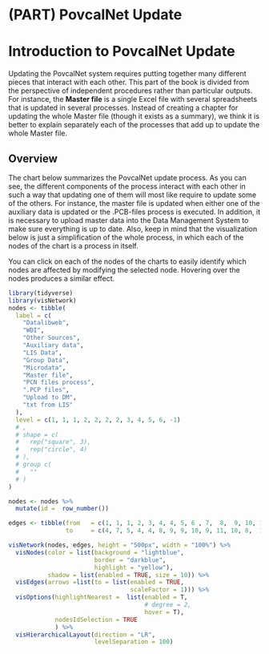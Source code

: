 # (PART) PovcalNet Update {.unnumbered}

# Introduction to PovcalNet Update {#intro-povcal}

Updating the PovcalNet system requires putting together many different pieces
that interact with each other. This part of the book is divided from the
perspective of independent procedures rather than particular outputs. For
instance, the **Master file** is a single Excel file with several spreadsheets
that is updated in several processes. Instead of creating a chapter for updating
the whole Master file (though it exists as a summary), we think it is better to
explain separately each of the processes that add up to update the whole Master
file.

## Overview {#update-overview .unnumbered}

The chart below summarizes the PovcalNet update process. As you can see, the
different components of the process interact with each other in such a way that
updating one of them will most like require to update some of the others. For
instance, the master file is updated when either one of the auxiliary data is
updated or the .PCB-files process is executed. In addition, it is necessary to
upload master data into the Data Management System to make sure everything is up
to date. Also, keep in mind that the visualization below is just a
simplification of the whole process, in which each of the nodes of the chart is
a process in itself.

You can click on each of the nodes of the charts to easily identify which nodes
are affected by modifying the selected node. Hovering over the nodes produces a
similar effect.

```r
library(tidyverse)
library(visNetwork)
nodes <- tibble(
  label = c(
    "Datalibweb",
    "WDI",
    "Other Sources",
    "Auxiliary data", 
    "LIS Data", 
    "Group Data",
    "Microdata",
    "Master file",
    "PCN files process",
    ".PCP files",
    "Upload to DM", 
    "txt from LIS"
  ), 
  level = c(1, 1, 1, 2, 2, 2, 2, 3, 4, 5, 6, -1)
  # , 
  # shape = c(
  #   rep("square", 3),
  #   rep("circle", 4)
  # ),
  # group c(
  #   ""
  # )
)

nodes <- nodes %>% 
  mutate(id =  row_number())

edges <- tibble(from   = c(1, 1, 1, 2, 3, 4, 4, 5, 6 , 7,  8,  9, 10, 10, 12), 
                to     = c(4, 7, 5, 4, 4, 8, 9, 9, 10, 9, 11, 10, 8,  11, 1))
```

```r
visNetwork(nodes, edges, height = "500px", width = "100%") %>% 
  visNodes(color = list(background = "lightblue", 
                        border = "darkblue",
                        highlight = "yellow"),
           shadow = list(enabled = TRUE, size = 10)) %>%
  visEdges(arrows =list(to = list(enabled = TRUE, 
                                  scaleFactor = 1))) %>% 
  visOptions(highlightNearest =  list(enabled = T, 
                                      # degree = 2, 
                                      hover = T),
             nodesIdSelection = TRUE
             ) %>%
  visHierarchicalLayout(direction = "LR", 
                        levelSeparation = 100)
  
```
